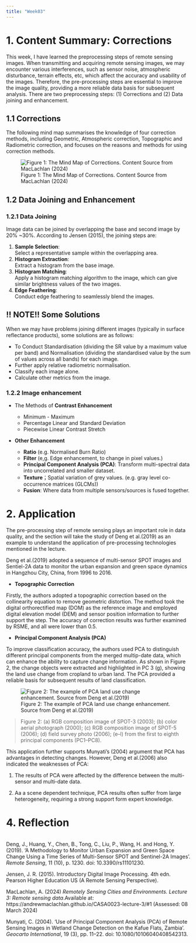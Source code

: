 ```yaml
---
title: "Week03"
---
```


# 1. Content Summary: Corrections {.unnumbered}

This week, I have learned the preprocessing steps of remote sensing images. When transmitting and acquiring remote sensing images, we may encounter various interferences, such as sensor noise, atmospheric disturbance, terrain effects, etc, which affect the accuracy and usability of the images. Therefore, the pre-processing steps are essential to improve the image quality, providing a more reliable data basis for subsequent analysis. There are two preprocessing steps: (1) Corrections and (2) Data joining and enhancement.

## 1.1 Corrections {.unnumbered}

The following mind map summarises the knowledge of four correction methods, including Geometric, Atmospheric correction, Topographic and Radiometric correction, and focuses on the reasons and methods for using correction methods.

![Figure 1: The Mind Map of Corrections. Content Source from MacLachlan (2024) ](source/week03/Figure 1.png)

## 1.2 Data Joining and Enhancement {.unnumbered}

### 1.2.1 Data Joining {.unnumbered}

Image data can be joined by overlapping the base and second image by 20% ~30%. According to Jensen (2015), the joining steps are:

1.  **Sample Selection**: <br/> Select a representative sample within the overlapping area.
2.  **Histogram Extraction**: <br/> Extract a histogram from the base image.
3.  **Histogram Matching**: <br/> Apply a histogram matching algorithm to the image, which can give similar brightness values of the two images.
4.  **Edge Feathering**: <br/> Conduct edge feathering to seamlessly blend the images.

::: {.callout-tip collapse="false"}
## !! NOTE!! Some Solutions

When we may have problems joining different images (typically in surface reflectance products), some solutions are as follows:

-   To Conduct Standardisation (dividing the SR value by a maximum value per band) and Normalisation (dividing the standardised value by the sum of values across all bands) for each image.
-   Further apply relative radiometric normalisation.
-   Classify each image alone.
-   Calculate other metrics from the image.
:::

### 1.2.2 Image enhancement {.unnumbered}

-   The Methods of **Contrast Enhancement**

    -   Minimum - Maximum
    -   Percentage Linear and Standard Deviation
    -   Piecewise Linear Contrast Stretch

-   **Other Enhancement**

    -   **Ratio** (e.g. Normalised Burn Ratio)
    -   **Filter** (e,g. Edge enhancement, to change in pixel values.)
    -   **Principal Component Analysis (PCA)**: Transform multi-spectral data into uncorrelated and smaller dataset.
    -   **Texture**；Spatial variation of grey values. (e.g. gray level co-occurrence matrices (GLCMs))
    -   **Fusion**: Where data from multiple sensors/sources is fused together.

# 2. Application {.unnumbered}

The pre-processing step of remote sensing plays an important role in data quality, and the section will take the study of Deng et al.(2019) as an example to understand the application of pre-processing technologies mentioned in the lecture.

Deng et al.(2019) adopted a sequence of multi-sensor SPOT images and Sentiel-2A data to monitor the urban expansion and green space dynamics in Hangzhou City, China, from 1996 to 2016.

-   **Topographic Correction**

Firstly, the authors adopted a topographic correction based on the collinearity equation to remove geometric distortion. The method took the digital orthorectified map (DOM) as the reference image and employed digital elevation model (DEM) and sensor position information to further support the step. The accuracy of correction results was further examined by RSME, and all were lower than 0.5.

-   **Principal Component Analysis (PCA)**

To improve classification accuracy, the authors used PCA to distinguish different principal components from the merged multip-date data, which can enhance the ability to capture change information. As shown in Figure 2, the change objects were extracted and highlighted in PC 3 (g), showing the land use change from cropland to urban land. The PCA provided a reliable basis for subsequent results of land classification.

![Figure 2: The example of PCA land use change enhancement. Source from Deng et al.(2019)](source/week03/Figure 2.jpeg)

>  Figure 2: (a) RGB composition image of SPOT-3 (2003); (b) color aerial photograph (2000); (c) RGB composition image of SPOT-5 (2006); (d) field survey photo (2006); (e--l) from the first to eighth principal components (PC1--PC8).

This application further supports Munyati's (2004) argument that PCA has advantages in detecting changes. However, Deng et al.(2006) also indicated the weaknesses of PCA:

1.  The results of PCA were affected by the difference between the multi-sensor and multi-date data.

2.  Aa a scene dependent technique, PCA results often suffer from large heterogeneity, requiring a strong support form expert knowledge.

# 4. Reflection {.unnumbered}
::: {style="overflow-y: scroll; height: 300px;"}
Deng, J., Huang, Y., Chen, B., Tong, C., Liu, P., Wang, H. and Hong, Y. (2019). 'A Methodology to Monitor Urban Expansion and Green Space Change Using a Time Series of Multi-Sensor SPOT and Sentinel-2A Images'. *Remote Sensing*, 11 (10), p. 1230. doi: 10.3390/rs11101230.

Jensen, J. R. (2015). Introductory Digital Image Processing. 4th edn. Pearson Higher Education US (A Remote Sensing Perspective).

MacLachlan, A. (2024) *Remotely Sensing Cities and Environments. Lecture 3: Remote sensing data*.Available at: https://andrewmaclachlan.github.io/CASA0023-lecture-3/#1 (Assessed: 08 March 2024)

Munyati, C. (2004). 'Use of Principal Component Analysis (PCA) of Remote Sensing Images in Wetland Change Detection on the Kafue Flats, Zambia'. *Geocarto International*, 19 (3), pp. 11--22. doi: 10.1080/10106040408542313.

:::
